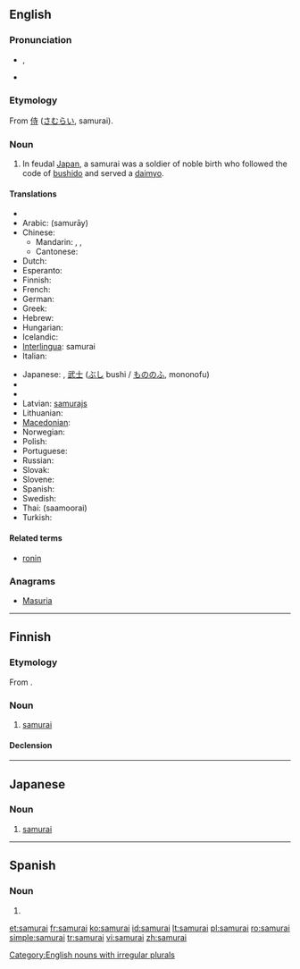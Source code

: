 {{also|Samurai}}
==English==
{{wikipedia}}

===Pronunciation===
* {{enPR|sămʹ(y)ərī'}}, {{IPA|/ˈsæm(j)əˌɹaɪ/}}
* {{rhymes|æməraɪ|æmjəraɪ}}

===Etymology===
From {{etyl|ja}} [[侍]] ([[さむらい]], samurai).

===Noun===
{{en-noun|samurai|pl2=samurais}}

# In feudal [[Japan]], a samurai was a soldier of noble birth who followed the code of [[bushido]] and served a [[daimyo]].

====Translations====
{{trans-top|feudal Japanese soldier}}
* {{trreq|af}}
* Arabic: {{Arab|[[ساموراي]]}} (samurāy) {{m}}
* Chinese:
** Mandarin: {{t-|cmn|叩頭|sc=Hani}}, {{t-|cmn|武士|tr=wǔshì|sc=Hani}}, {{t|cmn|日本武士|tr=Rìběn wǔshì|sc=Hani}}
** Cantonese: {{tø|yue|武士|tr=mou5 si6|sc=Hani|xs=Cantonese}}
* Dutch: {{t+|nl|samoerai|m}}
* Esperanto: {{t|eo|samurajo|xs=Esperanto}}
* Finnish: {{t-|fi|samurai}}
* French: {{t+|fr|samouraï|m}}
* German: {{t+|de|Samurai|m}}
* Greek: {{t+|el|σαμουράι|m|tr=samurái}}
* Hebrew: {{t|he|סמוראי|m|tr=samorai}}
* Hungarian: {{t-|hu|szamuráj}}
* Icelandic: {{t|is|samúræji|m}}
* [[Interlingua]]: samurai
* Italian: {{t-|it|samurai|m}}
{{trans-mid}}
* Japanese: {{t+|ja|侍|tr=[[さむらい]], samurai}}, [[武士]] ([[ぶし]] bushi / [[もののふ]], mononofu)
* {{trreq|jv}}
* {{trreq|ko}}
* Latvian: [[samurajs]] {{m}}
* Lithuanian: {{t+|lt|samurajus|m|xs=Lithuanian}}
* [[Macedonian]]: {{t-|mk|самурај|m|tr=samuráj}}
* Norwegian: {{t-|no|samurai|m}}
* Polish: {{t-|pl|samuraj|m}}
* Portuguese: {{t-|pt|samurai|m}}
* Russian: {{t+|ru|самурай|m|tr=samuráj}}
* Slovak: {{t-|sk|samuraj|m}}
* Slovene: {{t-|sl|samuraj|m}}
* Spanish: {{t-|es|samurái|m}}
* Swedish: {{t+|sv|samuraj}}
* Thai: {{Thai|[[ซามูไร]]}} (saamoorai)
* Turkish: {{t+|tr|samuray}}
{{trans-bottom}}

====Related terms====
* [[ronin]]

===Anagrams===
* [[Masuria#English|Masuria]]

[[Category:English nouns with irregular plurals]]

----

==Finnish==

===Etymology===
From {{etyl|ja|fi}}.

===Noun===
{{head|fi|noun}}

# [[#English|samurai]]

====Declension====
{{fi-decl-voi|samura}}

----

==Japanese==

===Noun===
{{ja-noun|r|hira=さむらい|kanji=侍}}

# [[samurai#English|samurai]]

----

==Spanish==

===Noun===
{{head|es|misspelling}}

# {{misspelling of|lang=es|samurái}}

[[et:samurai]]
[[fr:samurai]]
[[ko:samurai]]
[[id:samurai]]
[[lt:samurai]]
[[pl:samurai]]
[[ro:samurai]]
[[simple:samurai]]
[[tr:samurai]]
[[vi:samurai]]
[[zh:samurai]]